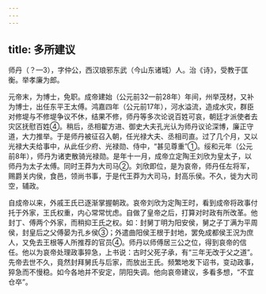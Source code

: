```yaml
---
---
---
```

title: 多所建议
---



师丹（？—3），字仲公，西汉琅邪东武（今山东诸城）人。治《诗》，受教于匡衡。举孝廉为郎。

元帝末，为博士，免职。成帝建始（公元前32—前28年）年间，州举茂材，又补为博士，出任东平王太傅。鸿嘉四年（公元前17年），河水溢流，造成水灾，群臣对修堤与不修堤争议不休，结果不修，师丹等多次论说百姓可哀，朝廷才派使者去灾区抚慰百姓④。稍后，丞相翟方进、御史大夫孔光认为师丹议论深博，廉正守道，大力推举。于是师丹被征召入朝，任光禄大夫、丞相司直。过了几个月，又以光禄大夫给事中，从此任少府、光禄勋、侍中，“甚见尊重”①。绥和元年（公元前8年），师丹为诸吏散骑光禄勋。是年十一月，成帝立定陶王刘欣为皇太子，以师丹为太子太傅。同时王莽为大司马②。刘欣即位，是为哀帝，师丹任左将军，赐爵关内侯，食邑，领尚书事，于是代王莽为大司马，封高乐侯。不久，徙为大司空，辅政。

自成帝以来，外戚王氏已逐渐掌握朝政。哀帝刘欣为定陶王时，看到成帝将政事付托于外家，王氏权重，内心常常忧虑。自做了皇帝之后，打算对时政有所改革。他封丁、傅两个外家，而稍抑王氏之权。如：封舅丁明为阳安侯，舅之子丁满为平周侯，封皇后之父傅晏为孔乡侯③；外遣曲阳侯王根于封地，罢免成都侯王況为庶人，又免去王根等人所推荐的官员④。师丹以师傅居三公之位，得到哀帝的信任。他以为哀帝处理政事猝急，上书说：古时父死子承，有“三年无改于父之道”。先帝去世不久，竟然封拜舅氏与后家，而放出王氏。频繁地发下诏书，变动政事，猝急而不慢稳。如今各地并不安定，阴阳失调。他向哀帝建议，多看多想，“不宜仓卒”。